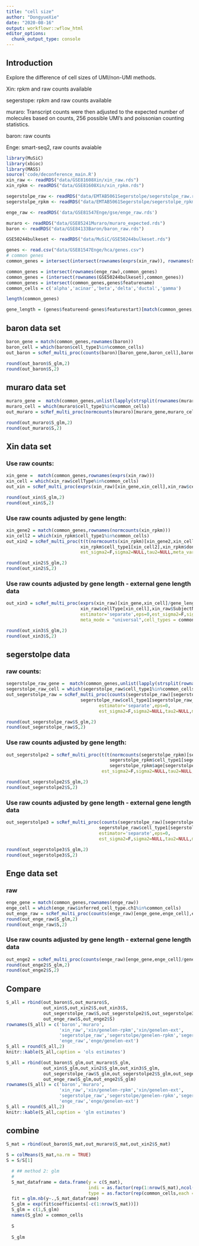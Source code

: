```yaml
---
title: "cell size"
author: "DongyueXie"
date: "2020-08-16"
output: workflowr::wflow_html
editor_options:
  chunk_output_type: console
---
```


## Introduction

Explore the difference of cell sizes of UMI/non-UMI methods.  

Xin: rpkm and raw counts available

segerstope: rpkm and raw counts available

muraro: Transcript counts were then adjusted to the expected number of molecules based on counts, 256 possible UMI’s and poissonian counting statistics.

baron: raw counts

Enge: smart-seq2, raw counts avaiable



```r
library(MuSiC)
library(xbioc)
library(MASS)
source('code/deconference_main.R')
xin_raw <- readRDS("data/GSE81608Xin/xin_raw.rds")
xin_rpkm <- readRDS("data/GSE81608Xin/xin_rpkm.rds")

segerstolpe_raw <- readRDS("data/EMTAB5061Segerstolpe/segerstolpe_raw.rds")
segerstolpe_rpkm <- readRDS("data/EMTAB5061Segerstolpe/segerstolpe_rpkm.rds")

enge_raw <- readRDS('data/GSE81547Enge/gse/enge_raw.rds')

muraro <- readRDS("data/GSE85241Muraro/muraro_expected.rds")
baron <- readRDS("data/GSE84133Baron/baron_raw.rds")

GSE50244bulkeset <- readRDS("data/MuSiC/GSE50244bulkeset.rds")

genes <- read.csv("data/GSE81547Enge/hca/genes.csv")
# common genes
common_genes = intersect(intersect(rownames(exprs(xin_raw)), rownames(segerstolpe_raw)), intersect(unlist(lapply(strsplit(rownames(muraro),split='__'),function(z){z[1]})), rownames(baron)))

common_genes = intersect(rownames(enge_raw),common_genes)
common_genes = (intersect(rownames(GSE50244bulkeset),common_genes))
common_genes = intersect(common_genes,genes$featurename)
common_cells = c('alpha','acinar','beta','delta','ductal','gamma')

length(common_genes)

gene_length = (genes$featureend-genes$featurestart)[match(common_genes,genes$featurename)]
```

## baron data set

```r
baron_gene = match(common_genes,rownames(baron))
baron_cell = which(baron$cell_type1%in%common_cells)
out_baron = scRef_multi_proc(counts(baron)[baron_gene,baron_cell],baron$cell_type1[baron_cell],baron$human[baron_cell],estimator='separate',eps=0,est_sigma2=F,sigma2=NULL,tau2=NULL,meta_var='plug_in',meta_mode = "universal",cell_types = common_cells)

round(out_baron$S_glm,2)
round(out_baron$S,2)
```

## muraro data set

```r
muraro_gene =  match(common_genes,unlist(lapply(strsplit(rownames(muraro),split='__'),function(z){z[1]})))
muraro_cell = which(muraro$cell_type1%in%common_cells)
out_muraro = scRef_multi_proc(normcounts(muraro)[muraro_gene,muraro_cell],muraro$cell_type1[muraro_cell],muraro$donor[muraro_cell],estimator='separate',eps=0,est_sigma2=F,sigma2=NULL,tau2=NULL,meta_var='plug_in',meta_mode = "universal",cell_types = common_cells)

round(out_muraro$S_glm,2)
round(out_muraro$S,2)
```

## Xin data set

### Use raw counts:

```r
xin_gene =  match(common_genes,rownames(exprs(xin_raw)))
xin_cell = which(xin_raw$cellType%in%common_cells)
out_xin = scRef_multi_proc(exprs(xin_raw)[xin_gene,xin_cell],xin_raw$cellType[xin_cell],xin_raw$SubjectName[xin_cell],estimator='separate',eps=0,est_sigma2=F,sigma2=NULL,tau2=NULL,meta_var='plug_in',meta_mode = "universal",cell_types = common_cells)

round(out_xin$S_glm,2)
round(out_xin$S,2)
```


### Use raw counts adjusted by gene length:

```r
xin_gene2 = match(common_genes,rownames(normcounts(xin_rpkm)))
xin_cell2 = which(xin_rpkm$cell_type1%in%common_cells)
out_xin2 = scRef_multi_proc(t(t(normcounts(xin_rpkm)[xin_gene2,xin_cell2]*1e-6)*c(colSums(exprs(xin_raw)[xin_gene,xin_cell]))),
                            xin_rpkm$cell_type1[xin_cell2],xin_rpkm$donor.id[xin_cell2],estimator='separate',eps=0,
                            est_sigma2=F,sigma2=NULL,tau2=NULL,meta_var='plug_in',meta_mode = "universal",cell_types = common_cells)

round(out_xin2$S_glm,2)
round(out_xin2$S,2)
```

### Use raw counts adjusted by gene length - external gene length data

```r

out_xin3 = scRef_multi_proc(exprs(xin_raw)[xin_gene,xin_cell]/gene_length*1e3,
                            xin_raw$cellType[xin_cell],xin_raw$SubjectName[xin_cell],
                            estimator='separate',eps=0,est_sigma2=F,sigma2=NULL,tau2=NULL,meta_var='plug_in',
                            meta_mode = "universal",cell_types = common_cells)

round(out_xin3$S_glm,2)
round(out_xin3$S,2)
```

## segerstolpe data 

### raw counts:

```r
segerstolpe_raw_gene =  match(common_genes,unlist(lapply(strsplit(rownames(segerstolpe_raw),split='__'),function(z){z[1]})))
segerstolpe_raw_cell = which(segerstolpe_raw$cell_type1%in%common_cells)
out_segerstolpe_raw = scRef_multi_proc(counts(segerstolpe_raw)[segerstolpe_raw_gene,segerstolpe_raw_cell],
                            segerstolpe_raw$cell_type1[segerstolpe_raw_cell],segerstolpe_raw$age[segerstolpe_raw_cell],
                                   estimator='separate',eps=0,
                                   est_sigma2=F,sigma2=NULL,tau2=NULL,meta_var='plug_in',meta_mode = "universal",cell_types = common_cells)

round(out_segerstolpe_raw$S_glm,2)
round(out_segerstolpe_raw$S,2)
```

### Use raw counts adjusted by gene length:

```r
out_segerstolpe2 = scRef_multi_proc(t(t(normcounts(segerstolpe_rpkm)[segerstolpe_raw_gene,segerstolpe_raw_cell]*1e-6)*c(colSums(counts(segerstolpe_raw)[segerstolpe_raw_gene,segerstolpe_raw_cell]))),
                                       segerstolpe_rpkm$cell_type1[segerstolpe_raw_cell],
                                       segerstolpe_rpkm$age[segerstolpe_raw_cell],estimator='separate',eps=0,
                                    est_sigma2=F,sigma2=NULL,tau2=NULL,meta_var='plug_in',meta_mode = "universal",cell_types = common_cells)

round(out_segerstolpe2$S_glm,2)
round(out_segerstolpe2$S,2)
```

### Use raw counts adjusted by gene length - external gene length data

```r
out_segerstolpe3 = scRef_multi_proc(counts(segerstolpe_raw)[segerstolpe_raw_gene,segerstolpe_raw_cell]/gene_length*1e3,
                                   segerstolpe_raw$cell_type1[segerstolpe_raw_cell],segerstolpe_raw$age[segerstolpe_raw_cell],
                                   estimator='separate',eps=0,
                                   est_sigma2=F,sigma2=NULL,tau2=NULL,meta_var='plug_in',meta_mode = "universal",cell_types = common_cells)

round(out_segerstolpe3$S_glm,2)
round(out_segerstolpe3$S,2)
```

## Enge data set

### raw

```r
enge_gene = match(common_genes,rownames(enge_raw))
enge_cell = which(enge_raw$inferred_cell_type.ch1%in%common_cells)
out_enge_raw = scRef_multi_proc(counts(enge_raw)[enge_gene,enge_cell],enge_raw$inferred_cell_type.ch1[enge_cell],enge_raw$characteristics_ch1[enge_cell],estimator='separate',eps=0,est_sigma2=F,sigma2=NULL,tau2=NULL,meta_var='plug_in',meta_mode = "universal",cell_types = common_cells)
round(out_enge_raw$S_glm,2)
round(out_enge_raw$S,2)
```

### Use raw counts adjusted by gene length - external gene length data

```r
out_enge2 = scRef_multi_proc(counts(enge_raw)[enge_gene,enge_cell]/gene_length*1e3,enge_raw$inferred_cell_type.ch1[enge_cell],enge_raw$characteristics_ch1[enge_cell],estimator='separate',eps=0,est_sigma2=F,sigma2=NULL,tau2=NULL,meta_var='plug_in',meta_mode = "universal",cell_types = common_cells)
round(out_enge2$S_glm,2)
round(out_enge2$S,2)
```

## Compare 

```r
S_all = rbind(out_baron$S,out_muraro$S,
              out_xin$S,out_xin2$S,out_xin3$S,
              out_segerstolpe_raw$S,out_segerstolpe2$S,out_segerstolpe3$S,
              out_enge_raw$S,out_enge2$S)
rownames(S_all) = c('baron','muraro',
                    'xin_raw','xin/genelen-rpkm','xin/genelen-ext',
                    'segerstolpe_raw','segerstolpe/genelen-rpkm','segerstolpe/genelen-ext',
                    'enge_raw','enge/genelen-ext')
S_all = round(S_all,2)
knitr::kable(S_all,caption = 'ols estimates')
```


```r
S_all = rbind(out_baron$S_glm,out_muraro$S_glm,
              out_xin$S_glm,out_xin2$S_glm,out_xin3$S_glm,
              out_segerstolpe_raw$S_glm,out_segerstolpe2$S_glm,out_segerstolpe3$S_glm,
              out_enge_raw$S_glm,out_enge2$S_glm)
rownames(S_all) = c('baron','muraro',
                    'xin_raw','xin/genelen-rpkm','xin/genelen-ext',
                    'segerstolpe_raw','segerstolpe/genelen-rpkm','segerstolpe/genelen-ext',
                    'enge_raw','enge/genelen-ext')
S_all = round(S_all,2)
knitr::kable(S_all,caption = 'glm estimates')
```


## combine

```r
S_mat = rbind(out_baron$S_mat,out_muraro$S_mat,out_xin2$S_mat)

S = colMeans(S_mat,na.rm = TRUE)
S = S/S[1]

  # ## method 2: glm
  #
  S_mat_dataframe = data.frame(y = c(S_mat),
                               indi = as.factor(rep(1:nrow(S_mat),ncol(S_mat))),
                               type = as.factor(rep(common_cells,each = nrow(S_mat))))
  fit = glm.nb(y~.,S_mat_dataframe)
  S_glm = exp(fit$coefficients[-c(1:nrow(S_mat))])
  S_glm = c(1,S_glm)
  names(S_glm) = common_cells
  
  S
  
  S_glm
```
